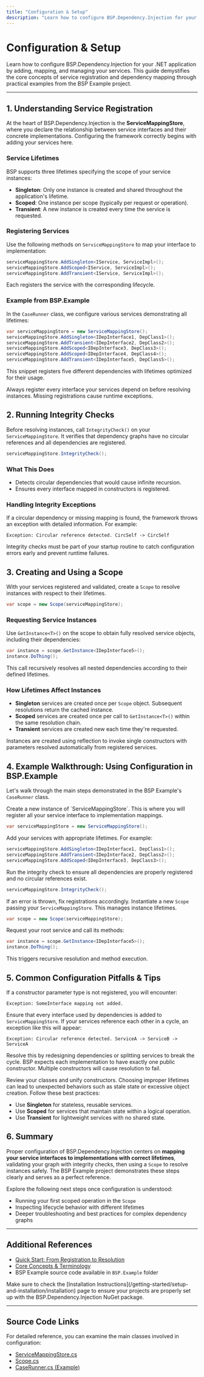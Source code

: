 ```yaml
---
title: "Configuration & Setup"
description: "Learn how to configure BSP.Dependency.Injection for your application, including adding and mapping services. This page explains core concepts, guided through the example files."
---
```


# Configuration & Setup

Learn how to configure BSP.Dependency.Injection for your .NET application by adding, mapping, and managing your services. This guide demystifies the core concepts of service registration and dependency mapping through practical examples from the BSP Example project.

---

## 1. Understanding Service Registration

At the heart of BSP.Dependency.Injection is the **ServiceMappingStore**, where you declare the relationship between service interfaces and their concrete implementations. Configuring the framework correctly begins with adding your services here.

### Service Lifetimes
BSP supports three lifetimes specifying the scope of your service instances:

- **Singleton**: Only one instance is created and shared throughout the application's lifetime.
- **Scoped**: One instance per scope (typically per request or operation).
- **Transient**: A new instance is created every time the service is requested.

### Registering Services
Use the following methods on `ServiceMappingStore` to map your interface to implementation:

```csharp
serviceMappingStore.AddSingleton<IService, ServiceImpl>();
serviceMappingStore.AddScoped<IService, ServiceImpl>();
serviceMappingStore.AddTransient<IService, ServiceImpl>();
```

Each registers the service with the corresponding lifecycle.

### Example from BSP.Example
In the `CaseRunner` class, we configure various services demonstrating all lifetimes:

```csharp
var serviceMappingStore = new ServiceMappingStore();
serviceMappingStore.AddSingleton<IDepInterface1, DepClass1>();
serviceMappingStore.AddTransient<IDepInterface2, DepClass2>();
serviceMappingStore.AddScoped<IDepInterface3, DepClass3>();
serviceMappingStore.AddScoped<IDepInterface4, DepClass4>();
serviceMappingStore.AddTransient<IDepInterface5, DepClass5>();
```

This snippet registers five different dependencies with lifetimes optimized for their usage.

<Note>
Always register every interface your services depend on before resolving instances. Missing registrations cause runtime exceptions.
</Note>

## 2. Running Integrity Checks

Before resolving instances, call `IntegrityCheck()` on your `ServiceMappingStore`. It verifies that dependency graphs have no circular references and all dependencies are registered.

```csharp
serviceMappingStore.IntegrityCheck();
```

### What This Does
- Detects circular dependencies that would cause infinite recursion.
- Ensures every interface mapped in constructors is registered.

### Handling Integrity Exceptions
If a circular dependency or missing mapping is found, the framework throws an exception with detailed information. For example:

```
Exception: Circular reference detected. CircSelf -> CircSelf
```

<Warning>
Integrity checks must be part of your startup routine to catch configuration errors early and prevent runtime failures.
</Warning>

## 3. Creating and Using a Scope

With your services registered and validated, create a `Scope` to resolve instances with respect to their lifetimes.

```csharp
var scope = new Scope(serviceMappingStore);
```

### Requesting Service Instances
Use `GetInstance<T>()` on the scope to obtain fully resolved service objects, including their dependencies:

```csharp
var instance = scope.GetInstance<IDepInterface5>();
instance.DoThing();
```

This call recursively resolves all nested dependencies according to their defined lifetimes.

### How Lifetimes Affect Instances
- **Singleton** services are created once per `Scope` object. Subsequent resolutions return the cached instance.
- **Scoped** services are created once per call to `GetInstance<T>()` within the same resolution chain.
- **Transient** services are created new each time they're requested.

<Info>
Instances are created using reflection to invoke single constructors with parameters resolved automatically from registered services.
</Info>

## 4. Example Walkthrough: Using Configuration in BSP.Example

Let's walk through the main steps demonstrated in the BSP Example's `CaseRunner` class.

<Steps>
<Step title="Step 1: Initialize Service Mapping Store">
Create a new instance of `ServiceMappingStore`. This is where you will register all your service interface to implementation mappings.

```csharp
var serviceMappingStore = new ServiceMappingStore();
```
</Step>
<Step title="Step 2: Register Services">
Add your services with appropriate lifetimes. For example:

```csharp
serviceMappingStore.AddSingleton<IDepInterface1, DepClass1>();
serviceMappingStore.AddTransient<IDepInterface2, DepClass2>();
serviceMappingStore.AddScoped<IDepInterface3, DepClass3>();
```
</Step>
<Step title="Step 3: Perform Integrity Check">
Run the integrity check to ensure all dependencies are properly registered and no circular references exist.

```csharp
serviceMappingStore.IntegrityCheck();
```
If an error is thrown, fix registrations accordingly.
</Step>
<Step title="Step 4: Create a Scope">
Instantiate a new `Scope` passing your `ServiceMappingStore`. This manages instance lifetimes.

```csharp
var scope = new Scope(serviceMappingStore);
```
</Step>
<Step title="Step 5: Resolve and Use Instances">
Request your root service and call its methods:

```csharp
var instance = scope.GetInstance<IDepInterface5>();
instance.DoThing();
```
This triggers recursive resolution and method execution.
</Step>
</Steps>

## 5. Common Configuration Pitfalls & Tips

<AccordionGroup title="Troubleshooting Configuration Issues">
<Accordion title="Missing Service Registrations">
If a constructor parameter type is not registered, you will encounter:

```
Exception: SomeInterface mapping not added.
```

Ensure that every interface used by dependencies is added to `ServiceMappingStore`.
</Accordion>
<Accordion title="Circular Dependencies">
If your services reference each other in a cycle, an exception like this will appear:

```
Exception: Circular reference detected. ServiceA -> ServiceB -> ServiceA
```

Resolve this by redesigning dependencies or splitting services to break the cycle.
</Accordion>
<Accordion title="Multiple Constructors on Implementation">
BSP expects each implementation to have exactly one public constructor. Multiple constructors will cause resolution to fail.

Review your classes and unify constructors.
</Accordion>
<Accordion title="Incorrect Service Lifetime Choices">
Choosing improper lifetimes can lead to unexpected behaviors such as stale state or excessive object creation. Follow these best practices:

- Use **Singleton** for stateless, reusable services.
- Use **Scoped** for services that maintain state within a logical operation.
- Use **Transient** for lightweight services with no shared state.
</Accordion>
</AccordionGroup>

## 6. Summary

Proper configuration of BSP.Dependency.Injection centers on **mapping your service interfaces to implementations with correct lifetimes**, validating your graph with integrity checks, then using a `Scope` to resolve instances safely. The BSP Example project demonstrates these steps clearly and serves as a perfect reference.

Explore the following next steps once configuration is understood:
- Running your first scoped operation in the `Scope`
- Inspecting lifecycle behavior with different lifetimes
- Deeper troubleshooting and best practices for complex dependency graphs

---

## Additional References

- [Quick Start: From Registration to Resolution](https://docs.example.com/overview/architecture-features-getting-started/quick-start-example)
- [Core Concepts & Terminology](https://docs.example.com/overview/introduction-core-concepts/core-terminology-concepts)
- BSP Example source code available in `BSP.Example` folder

<Check>
Make sure to check the [Installation Instructions](/getting-started/setup-and-installation/installation) page to ensure your projects are properly set up with the BSP.Dependency.Injection NuGet package.
</Check>

---

## Source Code Links

For detailed reference, you can examine the main classes involved in configuration:

- [ServiceMappingStore.cs](https://github.com/bspjojo/DependencyInjection/blob/main/BSP.Dependency.Injection/DependencyInjection/ServiceMappingStore.cs)
- [Scope.cs](https://github.com/bspjojo/DependencyInjection/blob/main/BSP.Dependency.Injection/DependencyInjection/Scope.cs)
- [CaseRunner.cs (Example)](https://github.com/bspjojo/DependencyInjection/blob/main/BSP.Example/Cases/CaseRunner.cs)

